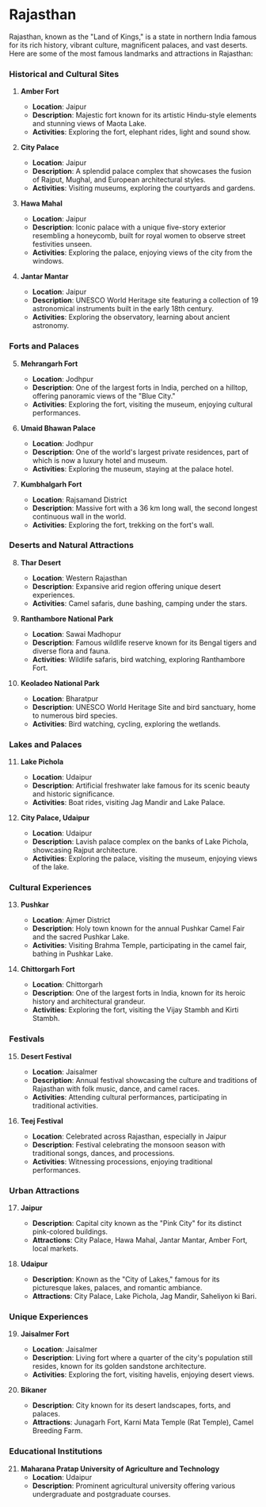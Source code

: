 # Rajasthan

Rajasthan, known as the "Land of Kings," is a state in northern India famous for its rich history, vibrant culture, magnificent palaces, and vast deserts. Here are some of the most famous landmarks and attractions in Rajasthan:

### Historical and Cultural Sites

1. **Amber Fort**
   - **Location**: Jaipur
   - **Description**: Majestic fort known for its artistic Hindu-style elements and stunning views of Maota Lake.
   - **Activities**: Exploring the fort, elephant rides, light and sound show.

2. **City Palace**
   - **Location**: Jaipur
   - **Description**: A splendid palace complex that showcases the fusion of Rajput, Mughal, and European architectural styles.
   - **Activities**: Visiting museums, exploring the courtyards and gardens.

3. **Hawa Mahal**
   - **Location**: Jaipur
   - **Description**: Iconic palace with a unique five-story exterior resembling a honeycomb, built for royal women to observe street festivities unseen.
   - **Activities**: Exploring the palace, enjoying views of the city from the windows.

4. **Jantar Mantar**
   - **Location**: Jaipur
   - **Description**: UNESCO World Heritage site featuring a collection of 19 astronomical instruments built in the early 18th century.
   - **Activities**: Exploring the observatory, learning about ancient astronomy.

### Forts and Palaces

5. **Mehrangarh Fort**
   - **Location**: Jodhpur
   - **Description**: One of the largest forts in India, perched on a hilltop, offering panoramic views of the "Blue City."
   - **Activities**: Exploring the fort, visiting the museum, enjoying cultural performances.

6. **Umaid Bhawan Palace**
   - **Location**: Jodhpur
   - **Description**: One of the world's largest private residences, part of which is now a luxury hotel and museum.
   - **Activities**: Exploring the museum, staying at the palace hotel.

7. **Kumbhalgarh Fort**
   - **Location**: Rajsamand District
   - **Description**: Massive fort with a 36 km long wall, the second longest continuous wall in the world.
   - **Activities**: Exploring the fort, trekking on the fort's wall.

### Deserts and Natural Attractions

8. **Thar Desert**
   - **Location**: Western Rajasthan
   - **Description**: Expansive arid region offering unique desert experiences.
   - **Activities**: Camel safaris, dune bashing, camping under the stars.

9. **Ranthambore National Park**
   - **Location**: Sawai Madhopur
   - **Description**: Famous wildlife reserve known for its Bengal tigers and diverse flora and fauna.
   - **Activities**: Wildlife safaris, bird watching, exploring Ranthambore Fort.

10. **Keoladeo National Park**
    - **Location**: Bharatpur
    - **Description**: UNESCO World Heritage Site and bird sanctuary, home to numerous bird species.
    - **Activities**: Bird watching, cycling, exploring the wetlands.

### Lakes and Palaces

11. **Lake Pichola**
    - **Location**: Udaipur
    - **Description**: Artificial freshwater lake famous for its scenic beauty and historic significance.
    - **Activities**: Boat rides, visiting Jag Mandir and Lake Palace.

12. **City Palace, Udaipur**
    - **Location**: Udaipur
    - **Description**: Lavish palace complex on the banks of Lake Pichola, showcasing Rajput architecture.
    - **Activities**: Exploring the palace, visiting the museum, enjoying views of the lake.

### Cultural Experiences

13. **Pushkar**
    - **Location**: Ajmer District
    - **Description**: Holy town known for the annual Pushkar Camel Fair and the sacred Pushkar Lake.
    - **Activities**: Visiting Brahma Temple, participating in the camel fair, bathing in Pushkar Lake.

14. **Chittorgarh Fort**
    - **Location**: Chittorgarh
    - **Description**: One of the largest forts in India, known for its heroic history and architectural grandeur.
    - **Activities**: Exploring the fort, visiting the Vijay Stambh and Kirti Stambh.

### Festivals

15. **Desert Festival**
    - **Location**: Jaisalmer
    - **Description**: Annual festival showcasing the culture and traditions of Rajasthan with folk music, dance, and camel races.
    - **Activities**: Attending cultural performances, participating in traditional activities.

16. **Teej Festival**
    - **Location**: Celebrated across Rajasthan, especially in Jaipur
    - **Description**: Festival celebrating the monsoon season with traditional songs, dances, and processions.
    - **Activities**: Witnessing processions, enjoying traditional performances.

### Urban Attractions

17. **Jaipur**
    - **Description**: Capital city known as the "Pink City" for its distinct pink-colored buildings.
    - **Attractions**: City Palace, Hawa Mahal, Jantar Mantar, Amber Fort, local markets.

18. **Udaipur**
    - **Description**: Known as the "City of Lakes," famous for its picturesque lakes, palaces, and romantic ambiance.
    - **Attractions**: City Palace, Lake Pichola, Jag Mandir, Saheliyon ki Bari.

### Unique Experiences

19. **Jaisalmer Fort**
    - **Location**: Jaisalmer
    - **Description**: Living fort where a quarter of the city's population still resides, known for its golden sandstone architecture.
    - **Activities**: Exploring the fort, visiting havelis, enjoying desert views.

20. **Bikaner**
    - **Description**: City known for its desert landscapes, forts, and palaces.
    - **Attractions**: Junagarh Fort, Karni Mata Temple (Rat Temple), Camel Breeding Farm.

### Educational Institutions

21. **Maharana Pratap University of Agriculture and Technology**
    - **Location**: Udaipur
    - **Description**: Prominent agricultural university offering various undergraduate and postgraduate courses.

